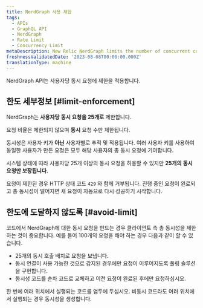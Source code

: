 ```yaml
---
title: NerdGraph 사용 제한
tags:
  - APIs
  - GraphQL API
  - NerdGraph
  - Rate Limit
  - Concurrency Limit
metaDescription: New Relic NerdGraph limits the number of concurrent connections users make.
freshnessValidatedDate: '2023-08-08T00:00:00.000Z'
translationType: machine
---
```


NerdGraph API는 사용자당 동시 요청에 제한을 적용합니다.

## 한도 세부정보 [#limit-enforcement]

NerdGraph는 **사용자당 동시 요청을 25개로** 제한합니다.

요청 비율은 제한되지 않으며 **동시** 요청 수만 제한됩니다.

동시성은 사용자 키가 **아닌** 사용자별로 추적 및 적용됩니다. 여러 사용자 키를 사용하여 동일한 사용자가 만든 요청은 모두 해당 사용자의 총 동시 요청에 기여합니다.

시스템 상태에 따라 사용자당 25개 이상의 동시 요청을 허용할 수 있지만 **25개의 동시 요청만 보장됩니다.**

요청이 제한된 경우 HTTP 상태 코드 `429` 와 함께 거부됩니다. 진행 중인 요청이 완료되고 총 동시성이 떨어지면 새 요청이 자동으로 다시 성공하기 시작합니다.

## 한도에 도달하지 않도록 [#avoid-limit]

코드에서 NerdGraph에 대한 동시 요청을 만드는 경우 클라이언트 측 총 동시성을 제한하는 것이 중요합니다. 예를 들어 100개의 요청을 해야 하는 경우 다음과 같이 할 수 있습니다.

* 25개의 동시 호출 배치로 요청을 보냅니다.
* 동시 연결이 사용 가능한 것으로 감지된 경우에만 요청이 이루어지도록 풀링 솔루션을 구현합니다.
* 동시성 코드를 순차 코드로 교체하고 이전 요청이 완료된 후에만 요청하십시오.

한 번에 여러 위치에서 실행되는 코드를 염두에 두십시오. 비동시 코드라도 여러 위치에서 실행되는 경우 동시성을 생성합니다.